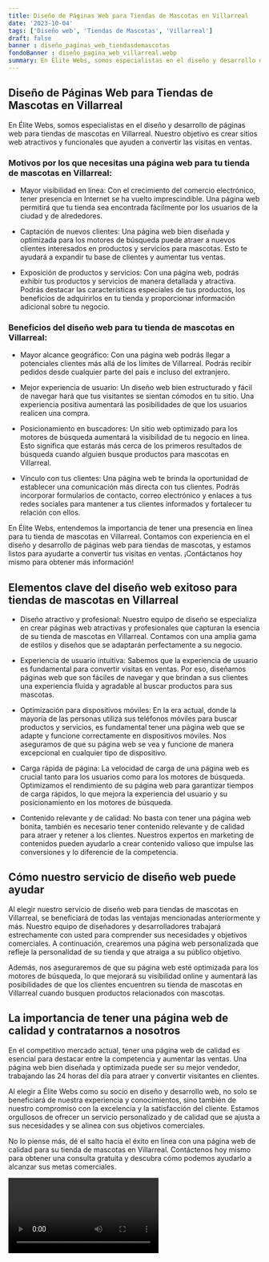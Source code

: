 ```yaml
---
title: Diseño de Páginas Web para Tiendas de Mascotas en Villarreal
date: '2023-10-04'
tags: ['Diseño web', 'Tiendas de Mascotas', 'Villarreal']
draft: false
banner : diseño_paginas_web_tiendasdemascotas
fondoBanner : diseño_pagina_web_villarreal.webp
summary: En Élite Webs, somos especialistas en el diseño y desarrollo de páginas web para tiendas de mascotas en Villarreal. Nuestro objetivo es crear sitios web atractivos y funcionales que ayuden a convertir las visitas en ventas.
---
```


## Diseño de Páginas Web para Tiendas de Mascotas en Villarreal

En Élite Webs, somos especialistas en el diseño y desarrollo de páginas web para tiendas de mascotas en Villarreal. Nuestro objetivo es crear sitios web atractivos y funcionales que ayuden a convertir las visitas en ventas.

### Motivos por los que necesitas una página web para tu tienda de mascotas en Villarreal:

- Mayor visibilidad en línea: Con el crecimiento del comercio electrónico, tener presencia en Internet se ha vuelto imprescindible. Una página web permitirá que tu tienda sea encontrada fácilmente por los usuarios de la ciudad y de alrededores.

- Captación de nuevos clientes: Una página web bien diseñada y optimizada para los motores de búsqueda puede atraer a nuevos clientes interesados en productos y servicios para mascotas. Esto te ayudará a expandir tu base de clientes y aumentar tus ventas.

- Exposición de productos y servicios: Con una página web, podrás exhibir tus productos y servicios de manera detallada y atractiva. Podrás destacar las características especiales de tus productos, los beneficios de adquirirlos en tu tienda y proporcionar información adicional sobre tu negocio.

### Beneficios del diseño web para tu tienda de mascotas en Villarreal:

- Mayor alcance geográfico: Con una página web podrás llegar a potenciales clientes más allá de los límites de Villarreal. Podrás recibir pedidos desde cualquier parte del país e incluso del extranjero.

- Mejor experiencia de usuario: Un diseño web bien estructurado y fácil de navegar hará que tus visitantes se sientan cómodos en tu sitio. Una experiencia positiva aumentará las posibilidades de que los usuarios realicen una compra.

- Posicionamiento en buscadores: Un sitio web optimizado para los motores de búsqueda aumentará la visibilidad de tu negocio en línea. Esto significa que estarás más cerca de los primeros resultados de búsqueda cuando alguien busque productos para mascotas en Villarreal.

- Vínculo con tus clientes: Una página web te brinda la oportunidad de establecer una comunicación más directa con tus clientes. Podrás incorporar formularios de contacto, correo electrónico y enlaces a tus redes sociales para mantener a tus clientes informados y fortalecer tu relación con ellos.

En Élite Webs, entendemos la importancia de tener una presencia en línea para tu tienda de mascotas en Villarreal. Contamos con experiencia en el diseño y desarrollo de páginas web para tiendas de mascotas, y estamos listos para ayudarte a convertir tus visitas en ventas. ¡Contáctanos hoy mismo para obtener más información!

<GifSeo />

<Cta />

## Elementos clave del diseño web exitoso para tiendas de mascotas en Villarreal

- Diseño atractivo y profesional: Nuestro equipo de diseño se especializa en crear páginas web atractivas y profesionales que capturan la esencia de su tienda de mascotas en Villarreal. Contamos con una amplia gama de estilos y diseños que se adaptarán perfectamente a su negocio.

- Experiencia de usuario intuitiva: Sabemos que la experiencia de usuario es fundamental para convertir visitas en ventas. Por eso, diseñamos páginas web que son fáciles de navegar y que brindan a sus clientes una experiencia fluida y agradable al buscar productos para sus mascotas.

- Optimización para dispositivos móviles: En la era actual, donde la mayoría de las personas utiliza sus teléfonos móviles para buscar productos y servicios, es fundamental tener una página web que se adapte y funcione correctamente en dispositivos móviles. Nos aseguramos de que su página web se vea y funcione de manera excepcional en cualquier tipo de dispositivo.

- Carga rápida de página: La velocidad de carga de una página web es crucial tanto para los usuarios como para los motores de búsqueda. Optimizamos el rendimiento de su página web para garantizar tiempos de carga rápidos, lo que mejora la experiencia del usuario y su posicionamiento en los motores de búsqueda.

- Contenido relevante y de calidad: No basta con tener una página web bonita, también es necesario tener contenido relevante y de calidad para atraer y retener a los clientes. Nuestros expertos en marketing de contenidos pueden ayudarlo a crear contenido valioso que impulse las conversiones y lo diferencie de la competencia.

## Cómo nuestro servicio de diseño web puede ayudar

Al elegir nuestro servicio de diseño web para tiendas de mascotas en Villarreal, se beneficiará de todas las ventajas mencionadas anteriormente y más. Nuestro equipo de diseñadores y desarrolladores trabajará estrechamente con usted para comprender sus necesidades y objetivos comerciales. A continuación, crearemos una página web personalizada que refleje la personalidad de su tienda y que atraiga a su público objetivo.

Además, nos aseguraremos de que su página web esté optimizada para los motores de búsqueda, lo que mejorará su visibilidad online y aumentará las posibilidades de que los clientes encuentren su tienda de mascotas en Villarreal cuando busquen productos relacionados con mascotas.

## La importancia de tener una página web de calidad y contratarnos a nosotros

En el competitivo mercado actual, tener una página web de calidad es esencial para destacar entre la competencia y aumentar las ventas. Una página web bien diseñada y optimizada puede ser su mejor vendedor, trabajando las 24 horas del día para atraer y convertir visitantes en clientes.

Al elegir a Élite Webs como su socio en diseño y desarrollo web, no solo se beneficiará de nuestra experiencia y conocimientos, sino también de nuestro compromiso con la excelencia y la satisfacción del cliente. Estamos orgullosos de ofrecer un servicio personalizado y de calidad que se ajusta a sus necesidades y se alinea con sus objetivos comerciales.

No lo piense más, dé el salto hacia el éxito en línea con una página web de calidad para su tienda de mascotas en Villarreal. Contáctenos hoy mismo para obtener una consulta gratuita y descubra cómo podemos ayudarlo a alcanzar sus metas comerciales.

<Video />

<CtaBot job='Tiendas de Mascotas' city='Villarreal'/>

<Gmaps query='Villarreal+españa+maps' />